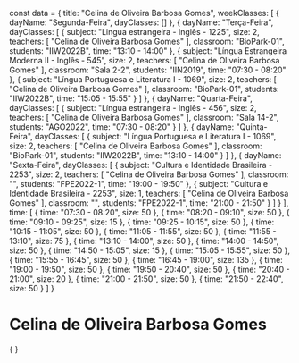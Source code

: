 const data = {
  title: "Celina de Oliveira Barbosa Gomes",
  weekClasses: [
    {
      dayName: "Segunda-Feira",
      dayClasses: []
    },
    {
      dayName: "Terça-Feira",
      dayClasses: [
        {
          subject: "Lingua estrangeira - Inglês - 1225",
          size: 2,
          teachers: [
            "Celina de Oliveira Barbosa Gomes"
          ],
          classroom: "BioPark-01",
          students: "IIW2022B",
          time: "13:10 - 14:00"
        },
        {
          subject: "Língua Estrangeira Moderna II - Inglês - 545",
          size: 2,
          teachers: [
            "Celina de Oliveira Barbosa Gomes"
          ],
          classroom: "Sala 2-2",
          students: "IIN2019",
          time: "07:30 - 08:20"
        },
        {
          subject: "Língua Portuguesa e Literatura I - 1069",
          size: 2,
          teachers: [
            "Celina de Oliveira Barbosa Gomes"
          ],
          classroom: "BioPark-01",
          students: "IIW2022B",
          time: "15:05 - 15:55"
        }
      ]
    },
    {
      dayName: "Quarta-Feira",
      dayClasses: [
        {
          subject: "Língua estrangeira - Inglês - 456",
          size: 2,
          teachers: [
            "Celina de Oliveira Barbosa Gomes"
          ],
          classroom: "Sala 14-2",
          students: "AGO2022",
          time: "07:30 - 08:20"
        }
      ]
    },
    {
      dayName: "Quinta-Feira",
      dayClasses: [
        {
          subject: "Língua Portuguesa e Literatura I - 1069",
          size: 2,
          teachers: [
            "Celina de Oliveira Barbosa Gomes"
          ],
          classroom: "BioPark-01",
          students: "IIW2022B",
          time: "13:10 - 14:00"
        }
      ]
    },
    {
      dayName: "Sexta-Feira",
      dayClasses: [
        {
          subject: "Cultura e Identidade Brasileira - 2253",
          size: 2,
          teachers: [
            "Celina de Oliveira Barbosa Gomes"
          ],
          classroom: "",
          students: "FPE2022-1",
          time: "19:00 - 19:50"
        },
        {
          subject: "Cultura e Identidade Brasileira - 2253",
          size: 1,
          teachers: [
            "Celina de Oliveira Barbosa Gomes"
          ],
          classroom: "",
          students: "FPE2022-1",
          time: "21:00 - 21:50"
        }
      ]
    }
  ],
  time: [
    {
      time: "07:30 - 08:20",
      size: 50
    },
    {
      time: "08:20 - 09:10",
      size: 50
    },
    {
      time: "09:10 - 09:25",
      size: 15
    },
    {
      time: "09:25 - 10:15",
      size: 50
    },
    {
      time: "10:15 - 11:05",
      size: 50
    },
    {
      time: "11:05 - 11:55",
      size: 50
    },
    {
      time: "11:55 - 13:10",
      size: 75
    },
    {
      time: "13:10 - 14:00",
      size: 50
    },
    {
      time: "14:00 - 14:50",
      size: 50
    },
    {
      time: "14:50 - 15:05",
      size: 15
    },
    {
      time: "15:05 - 15:55",
      size: 50
    },
    {
      time: "15:55 - 16:45",
      size: 50
    },
    {
      time: "16:45 - 19:00",
      size: 135
    },
    {
      time: "19:00 - 19:50",
      size: 50
    },
    {
      time: "19:50 - 20:40",
      size: 50
    },
    {
      time: "20:40 - 21:00",
      size: 20
    },
    {
      time: "21:00 - 21:50",
      size: 50
    },
    {
      time: "21:50 - 22:40",
      size: 50
    }
  ]
}

# Celina de Oliveira Barbosa Gomes

<div>
    {
        <Grid
            title={data.title} 
            weekClasses={data.weekClasses} 
            time={data.time}
        />
    }
</div>